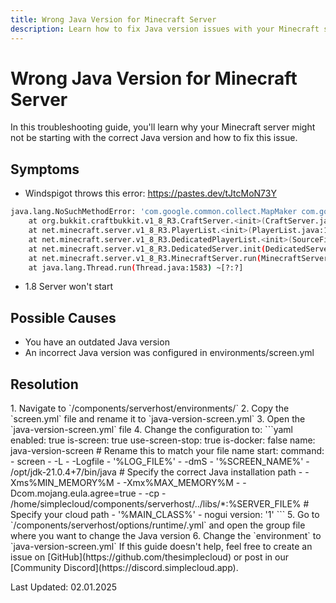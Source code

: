 ```yaml
---
title: Wrong Java Version for Minecraft Server
description: Learn how to fix Java version issues with your Minecraft server
---
```


# Wrong Java Version for Minecraft Server

In this troubleshooting guide, you'll learn why your Minecraft server might not be starting with the correct Java version and how to fix this issue.

## Symptoms

- Windspigot throws this error: https://pastes.dev/tJtcMoN73Y

```bash
java.lang.NoSuchMethodError: 'com.google.common.collect.MapMaker com.google.common.collect.MapMaker.softValues()'
	at org.bukkit.craftbukkit.v1_8_R3.CraftServer.<init>(CraftServer.java:190) ~[WINDSPIGOT-1.8.8.jar:]
	at net.minecraft.server.v1_8_R3.PlayerList.<init>(PlayerList.java:177) ~[WINDSPIGOT-1.8.8.jar:]
	at net.minecraft.server.v1_8_R3.DedicatedPlayerList.<init>(SourceFile:14) ~[WINDSPIGOT-1.8.8.jar:]
	at net.minecraft.server.v1_8_R3.DedicatedServer.init(DedicatedServer.java:196) ~[WINDSPIGOT-1.8.8.jar:]
	at net.minecraft.server.v1_8_R3.MinecraftServer.run(MinecraftServer.java:620) ~[WINDSPIGOT-1.8.8.jar:]
	at java.lang.Thread.run(Thread.java:1583) ~[?:?]
```

- 1.8 Server won't start

## Possible Causes

- You have an outdated Java version
- An incorrect Java version was configured in environments/screen.yml

## Resolution

<Steps>
1. Navigate to `/components/serverhost/environments/`
2. Copy the `screen.yml` file and rename it to `java-version-screen.yml`
3. Open the `java-version-screen.yml` file
4. Change the configuration to:
```yaml
enabled: true
is-screen: true
use-screen-stop: true
is-docker: false
name: java-version-screen # Rename this to match your file name
start:
    command:
    - screen
    - -L
    - -Logfile
    - '%LOG_FILE%'
    - -dmS
    - '%SCREEN_NAME%'
    - /opt/jdk-21.0.4+7/bin/java # Specify the correct Java installation path
    - -Xms%MIN_MEMORY%M
    - -Xmx%MAX_MEMORY%M
    - -Dcom.mojang.eula.agree=true
    - -cp
    - /home/simplecloud/components/serverhost/../libs/*:%SERVER_FILE% # Specify your cloud path
    - '%MAIN_CLASS%'
    - nogui
version: '1'
```
5. Go to `/components/serverhost/options/runtime/<serverGroup>.yml` and open the group file where you want to change the Java version
6. Change the `environment` to `java-version-screen.yml`
</Steps>

<Callout>
  If this guide doesn't help, feel free to create an issue on
  [GitHub](https://github.com/thesimplecloud) or post in our [Community
  Discord](https://discord.simplecloud.app).
</Callout>

Last Updated: 02.01.2025
